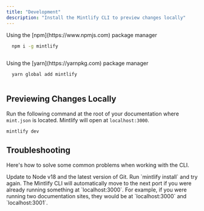 ```yaml
---
title: "Development"
description: "Install the Mintlify CLI to preview changes locally"
---
```


<Tabs>
  <Tab title="npm">
  Using the [npm](https://www.npmjs.com) package manager

  
```bash
  npm i -g mintlify
  
```
  </Tab>
  <Tab title="yarn">
  Using the [yarn](https://yarnpkg.com) package manager
  
  
```bash
  yarn global add mintlify
  
```
  </Tab>
</Tabs>

## Previewing Changes Locally

Run the following command at the root of your documentation where `mint.json` is located. Mintlify will open at `localhost:3000`.


```bash Terminal
mintlify dev

```

## Troubleshooting

Here's how to solve some common problems when working with the CLI.

<AccordionGroup>
  <Accordion title="Mintlify is not loading">
    Update to Node v18 and the latest version of Git.
  </Accordion>
  <Accordion
    title="Mintlify is not loading after updating Node and Git"
  >
    Run `mintlify install` and try again.
  </Accordion>
  <Accordion
    title="Port 3000 is already taken"
  >
    The Mintlify CLI will automatically move to the next port if you were already running something at `localhost:3000`. For example, if you were running two documentation sites, they would be at `localhost:3000` and `localhost:3001`.
  </Accordion>
</AccordionGroup>
